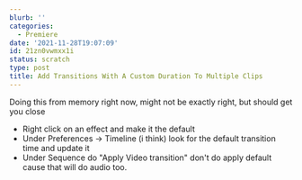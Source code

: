 ```yaml
---
blurb: ''
categories:
  - Premiere
date: '2021-11-28T19:07:09'
id: 21zn0vwmxx1i
status: scratch
type: post
title: Add Transitions With A Custom Duration To Multiple Clips
---
```


Doing this from memory right now, might not be exactly right, but should get you close

- Right click on an effect and make it the default
- Under Preferences -> Timeline (i think) look for the default transition time and update it
- Under Sequence do "Apply Video transition" don't do apply default cause that will do audio too. 



